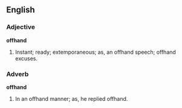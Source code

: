 ==English==

===Adjective===

'''offhand'''

#Instant; ready; extemporaneous; as, an offhand speech; offhand excuses.

===Adverb===

'''offhand'''

#In an offhand manner; as, he replied offhand.